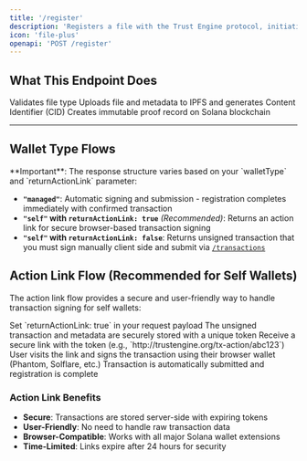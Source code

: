 ```yaml
---
title: '/register'
description: 'Registers a file with the Trust Engine protocol, initiating the decentralized verification process.'
icon: 'file-plus'
openapi: 'POST /register'
---
```


## What This Endpoint Does

<Steps>
  <Step title="File Validation">
    Validates file type
  </Step>
  <Step title="IPFS Upload">
    Uploads file and metadata to IPFS and generates Content Identifier (CID)
  </Step>
  <Step title="On-Chain Registration">
    Creates immutable proof record on Solana blockchain
  </Step>
</Steps>

---

## Wallet Type Flows

<Info>
**Important**: The response structure varies based on your `walletType` and `returnActionLink` parameter:

- **`"managed"`**: Automatic signing and submission - registration completes immediately with confirmed transaction
- **`"self"` with `returnActionLink: true`** *(Recommended)*: Returns an action link for secure browser-based transaction signing
- **`"self"` with `returnActionLink: false`**: Returns unsigned transaction that you must sign manually client side and submit via [`/transactions`](/essentials/submit-transaction)
</Info>

## Action Link Flow (Recommended for Self Wallets)

The action link flow provides a secure and user-friendly way to handle transaction signing for self wallets:

<Steps>
  <Step title="Request with Action Link">
    Set `returnActionLink: true` in your request payload
  </Step>
  <Step title="Database Storage">
    The unsigned transaction and metadata are securely stored with a unique token
  </Step>
  <Step title="Action Link Response">
    Receive a secure link with the token (e.g., `http://trustengine.org/tx-action/abc123`)
  </Step>
  <Step title="User Signs Transaction">
    User visits the link and signs the transaction using their browser wallet (Phantom, Solflare, etc.)
  </Step>
  <Step title="Registration Complete">
    Transaction is automatically submitted and registration is complete
  </Step>
</Steps>

### Action Link Benefits
- **Secure**: Transactions are stored server-side with expiring tokens
- **User-Friendly**: No need to handle raw transaction data
- **Browser-Compatible**: Works with all major Solana wallet extensions
- **Time-Limited**: Links expire after 24 hours for security



